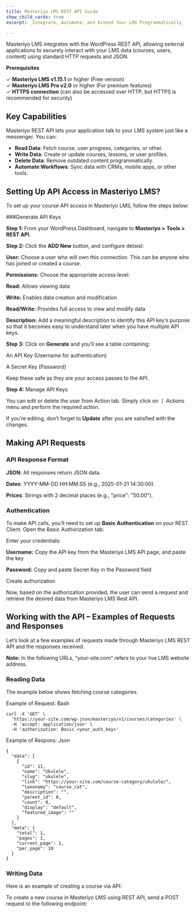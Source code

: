```yaml
---
title: Masteriyo LMS REST API Guide
show_child_cards: true
excerpt: _Integrate, Automate, and Extend Your LMS Programmatically_

--- 
```

Masteriyo LMS integrates with the WordPress REST API, allowing external applications to securely interact with your LMS data (courses, users, content) using standard HTTP requests and JSON.

**Prerequisites**

✓ **Masteriyo LMS v1.15.1** or higher (Free version)  
✓ **Masteriyo LMS Pro v2.0** or higher (For premium features)  
✓ **HTTPS connection** (can also be accessed over HTTP, but HTTPS is recommended for security)  

## Key Capabilities
Masteriyo REST API lets your application talk to your LMS system just like a messenger. You can:

- **Read Data**: Fetch course, user progress, categories, or other.  
- **Write Data**: Create or update courses, lessons, or user profiles.  
- **Delete Data**: Remove outdated content programmatically.  
- **Automate Workflows**: Sync data with CRMs, mobile apps, or other tools.  

## Setting Up API Access in Masteriyo LMS?

To set up your course API access in Masteriyo LMS, follow the steps below:

###Generate API Keys

**Step 1:** From your WordPress Dashboard, navigate to **Masteriyo >** **Tools > REST API**.

**Step 2:** Click the **ADD New** button, and configure detaisl:

**User:** Choose a user who will own this connection. This can be anyone who has joined or created a course.

**Permissions:** Choose the appropriate access level:

**Read:** Allows viewing data

**Write:** Enables data creation and modification

**Read/Write:** Provides full access to view and modify data

**Description:** Add a meaningful description to identify this API key’s purpose so that it becomes easy to understand later when you have multiple API keys.

**Step 3:** Click on **Generate** and you’ll see a table containing:

An API Key (Username for authentication)

A Secret Key (Password)

Keep these safe as they are your access passes to the API.

**Step 4:** Manage API Keys

You can edit or delete the user from Action tab. Simply click on **⋮**  Actions menu  and perform the required action.

If you’re editing, don’t forget to **Update** after you are satisfied with the changes.

## Making API Requests

### API Response Format

**JSON**: All responses return JSON data.

**Dates**: YYYY-MM-DD HH:MM:SS (e.g., 2025-01-21 14:30:00).

**Prices**: Strings with 2 decimal places (e.g., "price": "50.00").

### Authentication

To make API calls, you’ll need to set up **Basic Authentication** on your REST Client. Open the Basic Authorization tab:

Enter your credentials:

**Username:** Copy the API key from the Masteriyo LMS API page, and paste the key

**Password:**  Copy and paste Secret Key in the Password field

Create authorization

Now, based on the authorization provided, the user can send a request and retrieve the desired data from Masteriyo LMS Rest API.

## Working with the API – Examples of Requests and Responses

Let’s look at a few examples of requests made through Masteriyo LMS REST API and the responses received.

**Note:** In the following URLs, “your-site.com” refers to your live LMS website address.

### Reading Data

The example below shows fetching course categories.

Example of Request:
Bash
```
curl -X 'GET' \
  'https://your-site.com/wp-json/masteriyo/v1/courses/categories' \
  -H 'accept: application/json' \
  -H 'authorization: Basic <your_auth_key>'

```
Example of Respons:
Json
```
{
  "data": [
    {
      "id": 11,
      "name": "Ukulele",
      "slug": "ukulele",
      "link": "https://your-site.com/course-category/ukulele/",
      "taxonomy": "course_cat",
      "description": "",
      "parent_id": 0,
      "count": 0,
      "display": "default",
      "featured_image": ""
    }
  ],
  "meta": {
    "total": 1,
    "pages": 1,
    "current_page": 1,
    "per_page": 10
  }
}

```
### Writing Data

Here is an example of creating a course via API:

To create a new course in Masteriyo LMS using REST API, send a POST request to the following endpoint:


